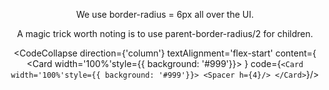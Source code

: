 

<Meta title="design/RoundedCorners" />

 
<Header text={'Rounded Corners'} imgSrc={'src/assets/HeaderDesign.png'}/>

We use border-radius = 6px all over the UI.

A magic trick worth noting is to use parent-border-radius/2 for children. 

<CodeCollapse direction={'column'} textAlignment='flex-start' 
  content={
  <Card width='100%'style={{ background: '#999'}}>
    <Spacer h={4}/>
  </Card>
} code={`<Card width='100%'style={{ background: '#999'}}>
    <Spacer h={4}/>
  </Card>`}/>





